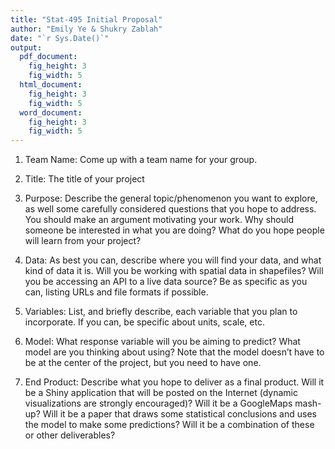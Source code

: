 ```yaml
---
title: "Stat-495 Initial Proposal"
author: "Emily Ye & Shukry Zablah"
date: "`r Sys.Date()`"
output: 
  pdf_document:
    fig_height: 3
    fig_width: 5
  html_document:
    fig_height: 3
    fig_width: 5
  word_document:
    fig_height: 3
    fig_width: 5
---
```


1. Team Name: Come up with a team name for your group.

2. Title: The title of your project

3. Purpose: Describe the general topic/phenomenon you want to explore, as well some carefully considered questions that you hope to address. You should make an argument motivating your work. Why should someone be interested in what you are doing? What do you hope people will learn from your project?


4. Data: As best you can, describe where you will find your data, and what kind of data it is. Will you
be working with spatial data in shapefiles? Will you be accessing an API to a live data source? Be as
specific as you can, listing URLs and file formats if possible.


5. Variables: List, and briefly describe, each variable that you plan to incorporate. If you can, be specific
about units, scale, etc.


6. Model: What response variable will you be aiming to predict? What model are you thinking about
using? Note that the model doesn't have to be at the center of the project, but you need to have one.



7. End Product: Describe what you hope to deliver as a final product. Will it be a Shiny application that will be posted on the Internet (dynamic visualizations are strongly encouraged)? Will it be a GoogleMaps mash-up? Will it be a paper that draws some statistical conclusions and uses the model to make some predictions? Will it be a combination of these or other deliverables?
